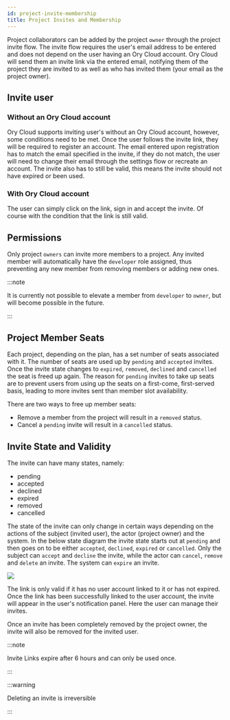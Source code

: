 ```yaml
---
id: project-invite-membership
title: Project Invites and Membership
---
```


Project collaborators can be added by the project `owner` through the project
invite flow. The invite flow requires the user's email address to be entered and
does not depend on the user having an Ory Cloud account. Ory Cloud will send
them an invite link via the entered email, notifying them of the project they
are invited to as well as who has invited them (your email as the project
owner).

## Invite user

### Without an Ory Cloud account

Ory Cloud supports inviting user's without an Ory Cloud account, however, some
conditions need to be met. Once the user follows the invite link, they will be
required to register an account. The email entered upon registration has to
match the email specified in the invite, if they do not match, the user will
need to change their email through the settings flow or recreate an account. The
invite also has to still be valid, this means the invite should not have expired
or been used.

### With Ory Cloud account

The user can simply click on the link, sign in and accept the invite. Of course
with the condition that the link is still valid.

## Permissions

Only project `owners` can invite more members to a project. Any invited member will
automatically have the `developer` role assigned, thus preventing any new member from removing members or adding new ones.

:::note

It is currently not possible to elevate a member from `developer` to `owner`, but will become possible
in the future.

:::

## Project Member Seats

Each project, depending on the plan, has a set number of seats associated with
it. The number of seats are used up by `pending` and `accepted` invites. Once
the invite state changes to `expired`, `removed`, `declined` and `cancelled` the
seat is freed up again. The reason for `pending` invites to take up seats are to
prevent users from using up the seats on a first-come, first-served basis,
leading to more invites sent than member slot availability.

There are two ways to free up member seats:
- Remove a member from the project will result in a `removed` status.
- Cancel a `pending` invite will result in a `cancelled` status.


## Invite State and Validity

The invite can have many states, namely:

- pending
- accepted
- declined
- expired
- removed
- cancelled

The state of the invite can only change in certain ways depending on the actions
of the subject (invited user), the actor (project owner) and the system. In the
below state diagram the invite state starts out at `pending` and then goes on to
be either `accepted`, `declined`, `expired` or `cancelled`. Only the subject can
`accept` and `decline` the invite, while the actor can `cancel`, `remove` and
`delete` an invite. The system can `expire` an invite.

[![](https://mermaid.ink/img/pako:eNqN0s1OxCAQB_BXIXM024vHHjzpE3i0HmZhumL4aKZDs2az7y6Usmo0sT0Q8uc3MKFcQEdD0MMsKPRo8cTou-VeDUHl7-XuVXXdg7JhsUI1q_M1nigYG06qVzEozYTFVNWWCkOtaRIy1c3p-E5atvS3NqSdDXs1nSfLK8ZRiBUqTSxogzKJUWz8ox-NQZNz7QjUEnkLK67jrZHalSP5WVGjalsbO-jX6Tswk4_L_7Ti2z0X3Sq_6TUql-DJ05G41MEBPLFHa_IjuJR9BpC3vD5An6eGRkxOBhjCNdM0mfyPn4zN20E_opvpAJgkPn8EDb1wooa2t7Sp6ydFEswT)](https://mermaid.live/edit/#pako:eNqN0s1OxCAQB_BXIXM024vHHjzpE3i0HmZhumL4aKZDs2az7y6Usmo0sT0Q8uc3MKFcQEdD0MMsKPRo8cTou-VeDUHl7-XuVXXdg7JhsUI1q_M1nigYG06qVzEozYTFVNWWCkOtaRIy1c3p-E5atvS3NqSdDXs1nSfLK8ZRiBUqTSxogzKJUWz8ox-NQZNz7QjUEnkLK67jrZHalSP5WVGjalsbO-jX6Tswk4_L_7Ti2z0X3Sq_6TUql-DJ05G41MEBPLFHa_IjuJR9BpC3vD5An6eGRkxOBhjCNdM0mfyPn4zN20E_opvpAJgkPn8EDb1wooa2t7Sp6ydFEswT)

The link is only valid if it has no user account linked to it or has not expired.
Once the link has been successfully linked to the user account, the invite will appear in the user's notification
panel. Here the user can manage their invites.

Once an invite has been completely removed by the project owner, the invite will also be removed for the invited user.

:::note

Invite Links expire after 6 hours and can only be used once.

:::

:::warning

Deleting an invite is irreversible

:::
